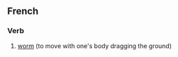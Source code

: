==French==

===Verb===
{{infl|fr|verb}}

# [[worm]] (to move with one's body dragging the ground)

{{tbot entry|French|worm|2007|November}}